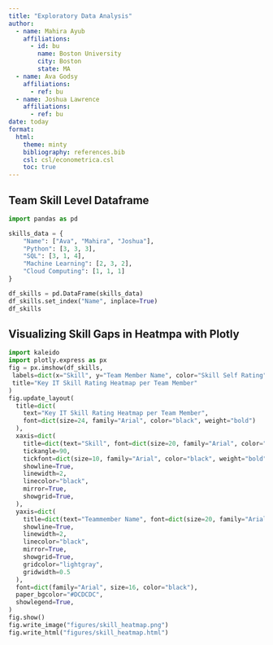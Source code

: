 ```yaml
---
title: "Exploratory Data Analysis"
author:
  - name: Mahira Ayub
    affiliations:
      - id: bu
        name: Boston University
        city: Boston
        state: MA
  - name: Ava Godsy
    affiliations:
      - ref: bu
  - name: Joshua Lawrence
    affiliations:
      - ref: bu
date: today
format: 
  html:
    theme: minty
    bibliography: references.bib
    csl: csl/econometrica.csl
    toc: true
---
```


<!-- Each team member should list their current skills relevant to their selected IT career path.
Use a numerical scale (1-5) to indicate proficiency levels:
1 = Beginner
2 = Basic knowledge
3 = Intermediate
4 = Advanced
5 = Expert -->

## Team Skill Level Dataframe
```python
import pandas as pd

skills_data = {
    "Name": ["Ava", "Mahira", "Joshua"],
    "Python": [3, 3, 3],
    "SQL": [3, 1, 4],
    "Machine Learning": [2, 3, 2],
    "Cloud Computing": [1, 1, 1]
}

df_skills = pd.DataFrame(skills_data)
df_skills.set_index("Name", inplace=True)
df_skills
```

## Visualizing Skill Gaps in Heatmpa with Plotly

```python
import kaleido
import plotly.express as px
fig = px.imshow(df_skills,
 labels=dict(x="Skill", y="Team Member Name", color="Skill Self Rating"),
 title="Key IT Skill Rating Heatmap per Team Member"
)
fig.update_layout(
  title=dict(
    text="Key IT Skill Rating Heatmap per Team Member",
    font=dict(size=24, family="Arial", color="black", weight="bold")
  ),
  xaxis=dict(
    title=dict(text="Skill", font=dict(size=20, family="Arial", color="black", weight="bold")),
    tickangle=90,
    tickfont=dict(size=10, family="Arial", color="black", weight="bold"),
    showline=True,
    linewidth=2,
    linecolor="black",
    mirror=True,
    showgrid=True,
  ),
  yaxis=dict(
    title=dict(text="Teammember Name", font=dict(size=20, family="Arial", color="black", weight="bold")),
    showline=True,
    linewidth=2,
    linecolor="black",
    mirror=True,
    showgrid=True,
    gridcolor="lightgray",
    gridwidth=0.5
  ),
  font=dict(family="Arial", size=16, color="black"),
  paper_bgcolor="#DCDCDC",
  showlegend=True,
)
fig.show()
fig.write_image("figures/skill_heatmap.png")
fig.write_html("figures/skill_heatmap.html")
```